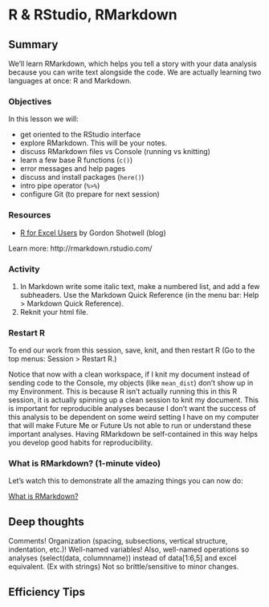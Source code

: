 # R & RStudio, RMarkdown {#rstudio}

## Summary

We'll learn RMarkdown, which helps you tell a story with your data analysis because you can write text alongside the code. We are actually learning two languages at once: R and Markdown. 

### Objectives 

In this lesson we will:

- get oriented to the RStudio interface
- explore RMarkdown. This will be your notes.
- discuss RMarkdown files vs Console (running vs knitting)
- learn a few base R functions (`c()`)
- error messages and help pages
- discuss and install packages (`here()`)
- intro pipe operator (`%>%`)
- configure Git (to prepare for next session)

### Resources

- [R for Excel Users](https://blog.shotwell.ca/posts/r_for_excel_users/) by Gordon Shotwell (blog)

<!---
## Why learn R with RStudio

You are all here today to learn how to code. Coding made me a better scientist because I was able to think more clearly about analyses, and become more efficient in doing so. Data scientists are creating tools that make coding more intuitive for new coders like us, and there is a wealth of awesome instruction and resources available to learn more and get help.

Here is an analogy to start us off. **Think of yourself as a pilot, and R is your airplane.** You can use R to go places! With practice you'll gain skills and confidence; you can fly further distances and get through tricky situations. You will become an awesome pilot and can fly your plane anywhere. 

And **if R were an airplane, RStudio is the airport**. RStudio provides support! Runways, communication, community, and other services that makes your life as a pilot much easier. So it's not only the infrastructure (the user interface or IDE), although it is a great way to learn and interact with your variables, files, and interact directly with GitHub. It's also a data science philosophy, R packages, community, and more. So although you can fly your plane without an airport and we could learn R without RStudio, that's not what we're going to do. 

> We are learning R together with RStudio and its many supporting features. 


## RStudio Orientation

Open RStudio for the first time. 

Launch RStudio/R.

```r
knitr::include_graphics("img/RStudio_IDE.png")  
```

Notice the default panes:

  * Console (entire left)
  * Environment/History (tabbed in upper right)
  * Files/Plots/Packages/Help (tabbed in lower right)

FYI: you can change the default location of the panes, among many other things: [Customizing RStudio](https://support.rstudio.com/hc/en-us/articles/200549016-Customizing-RStudio). 


An important first question: **where are we?** 

If you've have opened RStudio for the first time, you'll be in your Home directory. This is noted by the `~/` at the top of the console. You can see too that the Files pane in the lower right shows what is in the Home directory where you are. You can navigate around within that Files pane and explore, but note that you won't change where you are: even as you click through you'll still be Home: `~/`. 


```r
knitr::include_graphics("img/RStudio_IDE_homedir.png")  
```

### R Console

OK let's go into the Console, where we interact with the live R process.

We can do math: 

```r
52*40
365/12
```
 
But like Excel, the power comes not from doing small operations by hand (like 8*22.3), it's by being able to operate on whole suites of numbers and datasets. In Excel, data are stored in the spreadsheet. In R, they are stored in objects, which are often vectors or dataframes. They are rectangular. 

### Viewing data in R

Let's have a look at some data in R. Unlike Excel, R comes out-of-the-box with several built-in data sets that we can look at and work with. 

One of these datasets is called `cars`. If I write this in the Console, it will print the data in the console.

```r
cars
```

This returns data. To me this is not super interesting data, but I can appreciate that there are different variables listed as column headers and then numeric values for each type of row observation. (Unfortunately I don't know if these are different cars or trials or conditions but we won't focus on that for now).  

I can also use RStudio's Viewer to see this in a more familiar-looking format. Let's type this — and make sure it's a capital V and open and closed parentheses: 

```r
View(cars)
```

This opens the fourth pane of the RStudio IDE; when you work in R you will have all four panes open so this will become a very comforting setup for you.

> ***Aside*** The basic R data structure is a vector. You can think of a vector like a column in an Excel spreadsheet with the limitation that all the data in that vector must be of the same type. If it is a character vector, every element must be a character; if it is a logical vector, every element must be TRUE or FALSE; if it’s numeric you can trust that every element is a number. There’s no such constraint in Excel: you might have a column which has a bunch of numbers, but then some explanatory test intermingled with the numbers. This isn’t allowed in R. - [Gordon Shotwell](https://blog.shotwell.ca/posts/r_for_excel_users/)

In the Viewer I can do things like filter or sort. This does not do anything to the actual data, it just changes how you are viewing the data. So even as I explore it, I am not editing or manipulating the data. 

### R functions, help pages

Like Excel, some of the biggest power in R is that there are built-in functions that you can use in your analyses (and, as we'll see, R users can easily create and share functions, and it is this open source developer and contributor community that makes R so awesome).

R has a mind-blowing collection of built-in functions that are used with the same syntax: function name with parentheses around what the function needs to do what it is supposed to do. `function_name(argument1 = value1, argument2 = value2, ...)`. When you see this syntax, we say we are "calling the function".

Let's try using `seq()` which makes regular sequences of numbers and, while we're at it, demo more helpful features of RStudio.

Type `se` and hit TAB. A pop up shows you possible completions. Specify `seq()` by typing more to disambiguate or using the up/down arrows to select. Notice the floating tool-tip-type help that pops up, reminding you of a function's arguments. If you want even more help, press F1 as directed to get the full documentation in the help tab of the lower right pane. 

Type the arguments `1, 10` and hit return. 
```r
seq(1, 10)
```

We could probably infer that the `seq()` function makes a sequence, but let's learn for sure. Type (and you can autocomplete) and let's explore the help page:

```r
?seq 
help(seq) # same as ?seq
```

When I press enter/return, it will open up a help page in the bottom right pane. Help pages vary in detail I find some easier to digest than others. But they all have the same structure, which is helpful to know. The help page tells the name of the package in the top left, and broken down into sections:

 - Description: An extended description of what the function does.
 - Usage: The arguments of the function and their default values.
 - Arguments: An explanation of the data each argument is expecting.
 - Details: Any important details to be aware of.
 - Value: The data the function returns.
 - See Also: Any related functions you might find useful.
 - Examples: Some examples for how to use the function.

When I look at a help page, I start with the description, which might be too in-the-weeds for the level of understanding I need at the offset. For the `sum` page, it is pretty straight-forward and lets me know that yup, this is the function I want.

I next look at the usage and arguments, which give me a more concrete view into what the function does. This syntax looks a bit cryptic but what it means is that you use it by writing sum, and then passing whatever you want to it in terms of data: that is what the "..." means. And the "na.rm=FALSE" means that by default, it will not remove NAs (I read this as: "remove NAs? FALSE!")

Then, I usually scroll down to the bottom to the examples. This is where I can actually see how the function is used, and I can also paste those examples into the Console to see their output. Let's try it:

```r
seq(from = 1, to = 10) # same as seq(1, 10); R assumes by position
seq(from = 1, to = 10, by = 2)
```

The above also demonstrates something about how R resolves function arguments. You can always specify in `name = value` form. But if you do not, R attempts to resolve by position. So above, it is assumed that we want a sequence `from = 1` that goes `to = 10`. Since we didn't specify step size, the default value of `by` in the function definition is used, which ends up being 1 in this case. For functions I call often, I might use this resolve by position for the first
argument or maybe the first two. After that, I always use `name = value`.

The examples from the help pages can be copy-pasted into the console for you to understand what's going on. Remember we were talking about expecting there to be a function for something you want to do? Let's try it. 

### Activity

> Exercise: Talk to your neighbor(s) and look up the help file for a function that you know or expect to exist. Here are some ideas: `?getwd()`, `?plot()`,  `min()`, `max()`, `?mean()`, `?log()`).


Let's try  another. In Excel, there is a "SUM" function to calculate a total. Let's expect that there is the same in R. I will type this into the Console: 

```r
sum(1, 2, 3)
```

R is case-sensitive. So "sum" is a completely different thing to "Sum" or "SUM". And this is true for the names of functions, data sets, variable names, and data itself ("blue" vs "Blue"). 

Awesome. Let's try this on our `cars` data

```r
sum(cars)
```

Alright. What is this number? It is the sum of ALL of the data in the `cars` dataset. Maybe in some analysis this would be a useful operation, but I would worry about the way your data is set up and your analyses if this is ever something you'd want to do. More likely, you'd want to take the sum of a specific column. In R, you can do that with the `$` operator. 

Let's say we want to calculate the total distance:

```r
sum(cars$dist)
```

There are many functions that are built into R, and we'll learn more of them shortly.  

Not all functions have (or require) arguments:
```r
date()
```

### Packages

So far we've been using a couple functions from base R, such as `sum()` and `date()`. But, one of the amazing things about R is that a vast user community is always creating new functions and packages that expand R's capabilities. In R, the fundamental unit of shareable code is the package. A package bundles together code, data, documentation, and tests, and is easy to share with others. They increase the power of R by improving existing base R functionalities, or by adding new ones. 

The traditional place to download packages is from CRAN, the [Comprehensive R Archive Network](https://cran.r-project.org/), which is where you downloaded R. You can also install packages from GitHub, which we'll do tomorrow.

You don't need to go to CRAN's website to install packages, this can be accomplished within R using the command `install.packages("package-name-in-quotes")`. Let's install a small, fun package `praise`. You need to use quotes around the package name.

Do this in the Console instead of in your RMarkdown file because we don't want this to load every time:

```r
install.packages("praise")
```

Now we've installed the package, but we need to tell R that we are going to use the functions within the `praise` package. We do this by using the function `library()`.

In my mind, this is analogous to needing to wire your house for electricity: this is something you do once; this is `install.packages`. But then you need to turn on the lights each time you need them (R Session).

```r
library(praise)
```

Now that we've loaded the `praise` package, we can use the single function in the package, `praise()`, which returns a randomized praise to make you feel better.

```r
praise()
```

### Assigning objects with `<-`

This might be a really important value that we want to have on hand. We can save this as its own object. 

This is a big difference with Excel, where you usually identify data by its location on the grid, like `$A1:D$20`. (You can do this with Excel by naming ranges of cells, but many people don’t do this.)

Data can be a variety of formats, like numeric and text. 

We do this by writing the name along with the assignment operator `<-`

```r
sum_dist <- sum(cars$dist)
```

And we can execute it. In my head I hear "sum_dist gets `r sum(cars$dist)`". 

Object names can be whatever you want, although they cannot start with a digit and cannot contain certain other characters such as a comma or a space. Different folks have different conventions; you will be wise to adopt a [convention for demarcating words](http://en.wikipedia.org/wiki/Snake_case) in names.

```r
# i_use_snake_case
# other.people.use.periods
# evenOthersUseCamelCase
```

Notice that as I start typing `sum_dist` in the Console, there will be options to auto-fill. This is RStudio helping you out, which is great because we all are prone to typos. I actually have to ignore the help to try to force a typo: 

```r
sumdist
# Error: object 'sumdist' not found
```

OK this is an error, but I didn't break R — error messages are your friends. 

The first thing to do with an error message is read it. Yes it's in angry red text and it's unexpected — but most error messages are doing their best to help you solve the problem. And you'll get more familiar with they way they tell you. By  saying "object 'sumdist' not found" alerts me immediately to the fact that this thing I think exists R doesn't think exists — so maybe it's a typo or not loaded?

### Error messages are your friends

As [Jenny Bryan says](https://stat545.com/r-basics.html): 

> Implicit contract with the computer / scripting language: Computer will do tedious computation for you. In return, you will be completely precise in your instructions. Typos matter. Case matters. Pay attention to how you type.

Remember that this is a language, not unsimilar to English! There are times you aren't understood -- it's going to happen. There are different ways this can happen. Sometimes you'll get an error. This is like someone saying 'What?' or 'Pardon'? Error messages can also be more useful, like when they say 'I didn't understand what you said, I was expecting you to say blah'. That is a great type of error message. Error messages are your friend. Google them (copy-and-paste!) to figure out what they mean. 

And also know that there are errors that can creep in more subtly, when you are giving information that is understood, but not in the way you meant. Like if I am telling a story about suspenders that my British friend hears but silently interprets in a very different way (true story). This can leave me thinking I've gotten something across that the listener (or R) might silently interpreted very differently. And as I continue telling my story you get more and more confused... Clear communication is critical when you code: write clean, well documented code and check your work as you go to minimize these circumstances!

### Logical operators and expressions

A moment about **logical operators and expressions**. We can ask questions about the objects we made. This is not assigning a new value to our `sum_dist` object.

- `==` means 'is equal to'
- `!=` means 'is not equal to'
- `<` means ` is less than'
- `>` means ` is greater than'
- `<=` means ` is less than or equal to'
- `>=` means ` is greater than or equal to'

```r
sum_dist == 2
sum_dist <= 3000
sum_dist != 500
```

> Shortcuts
You will make lots of assignments and the operator `<-` is a pain to type. Don't be lazy and use `=`, although it would work, because it will just sow confusion later. Instead, utilize **RStudio's keyboard shortcut: Alt + - (the minus sign)**.
Notice that RStudio automagically surrounds `<-` with spaces, which demonstrates a useful code formatting practice. Code is miserable to read on a good day. Give your eyes a break and use spaces.
RStudio offers many handy [keyboard shortcuts](https://support.rstudio.com/hc/en-us/articles/200711853-Keyboard-Shortcuts). Also, Alt+Shift+K brings up a keyboard shortcut reference card.

> My most common shortcuts include command-Z (undo), and combinations of arrow keys in combination with shift/option/command (moving quickly up, down, sideways, with or without highlighting.

## Clearing the environment

Now look at the objects in your environment (workspace) -- in the upper right pane. The workspace is where user-defined objects accumulate. 

For reproducibility, it is critical that you delete your objects and restart your R session frequently. You don't want your whole analysis to only work in whatever way you've been working right now — you need it to work next week, after you upgrade your operating system, etc. Restarting your R session will help you identify and account for anything you need for your analysis. 

We will keep coming back to this theme but let's restart our R session together: Go to the top menus: Session > Restart R. 

Don't save the workspace!

So this is great, but if we were going to do any kind of real analysis, we need to be able to write it in a document rather than this command line prompt in the Console. Let's do something much more interesting and really start feeling its power. 

## Intro to RMarkdown

An RMarkdown file is a special type of file for making reports — it allow us to weave markdown text with chunks of R code to be evaluated and output content like tables and plots. 

This is really critical to reproducibility, and it also saves time. This document will recreate your figures for you in the same document where you are writing text. So no more doing analysis, saving a plot, pasting that plot into Word, redoing the analysis, re-saving, re-pasting, etc. 

Let's experience this a bit ourselves and then we'll talk about it more. 

### Create an RMarkdown file

File -> New File -> RMarkdown... -> Document of output format HTML, OK.

```r
knitr::include_graphics("img/rstudio_new-rmd-doc-html.png")  
```

You can give it a Title like "Testing" (a name that's totally ok to use as you're trying something out). Then click OK. 

OK, first off: by opening a file, we are seeing the 4th pane of the RStudio console, which is essentially a text editor. This lets us organize our files within RStudio instead of having a bunch of different windows open.

Let's have a look at this file — it's not blank; there is some initial text is already provided for you. Notice a few things about it: 

- Title and Author are auto-filled, and the today's date has been added
- There are white and grey sections. These are the 2 main languages that make up an RMarkdown file. 
  - **Grey sections are R code**
  - **White sections are Markdown text**
  
```r
knitr::include_graphics("img/rmarkdown.png")  
```


### Knit your RMarkdown file

Let's go ahead and "Knit" by clicking the blue yarn at the top of the RMarkdown file. It's going to ask us to save first, I'll name mine "testing.Rmd".

How cool is this, we've just made an html file, a webpage that we are viewing locally on our own computers. Knitting this RMarkdown document has rendered — we also say formatted — both the Markdown text (white) and the R code (grey), and the it also executed — we also say ran — the R code.  

Let's have a look at them side-by-side: 

<br>

```r
knitr::include_graphics("img/rmarkdown_side_by_side.png")  
```

Let's take a deeper look at these two files. So much of learning to code is looking for patterns.

### R code chunks

Notice how the grey **R code chunks** are surrounded by 3 backticks and `{r LABEL}`. These are evaluated and return the output text in the case of `summary(cars)` and the output plot in the case of `plot(pressure)`.

Notice how the code `plot(pressure)` is not shown in the HTML output because of the R code chunk option `echo=FALSE`. 

We can create a new chunk in your RMarkdown first in one of these ways: 

- click "Insert > R" at the top of the editor pane
- type by hand 
   \```{r}
   \```
- if you haven't deleted a chunk that came with the new file, edit that one

Now, let's write some code in R. Earlier we calculated `sum(cars$dist)`. Now let's do the average. In R, this is the `mean()` function

```r
mean_dist <- mean(cars$dist)
```

Now, hitting return does not execute this command; remember, it's a text file in the text editor, it's not associated with the R engine. To execute it, we need to get what we typed in the the R chunk (the grey R code) down into the console. How do we do it? There are several ways (let's do each of them):

1. copy-paste this line into the console.
1. select the line (or simply put the cursor there), and click 'Run'. This is available from 
    a. the bar above the file (green arrow)
    b. the menu bar: Code > Run Selected Line(s)
    c. keyboard shortcut: command-return
1. click the green arrow at the right of the code chunk

And when we do this, we see the `mean_dist` object appear in he Environment pane. 

Cool tip: doesn't have to be only R, other languages supported. 

### Activity (3 min)

> Calculate the maximum cars distance in your RMarkdown file by typing `max(cars$dist)`. Remember to write your R code within a code chunk (grey)!  
> Execute your commands by trying the three ways above. Then, knit your R Markdown file, which will also save the Rmd by default. 

### Markdown sections

The second language is Markdown. This is a formatting language for plain text, and there are only about 15 rules to know. 

Notice the syntax for:

- **headers** get rendered at multiple levels: `#`, `##`
- **bold**: `**word**`

There are some good [cheatsheets](https://github.com/adam-p/markdown-here/wiki/Markdown-Here-Cheatsheet) to get you started, and here is one built into RStudio: Go to Help > Markdown Quick Reference

<br>
<br>

<!---
**Important**: note that the hashtag `#` is used differently in Markdown and in R: 

- in R, a hashtag indicates a comment that will not be evaluated. You can use as many as you want: `#` is equivalent to `######`. It's a matter of style. I use two `##` to indicate a comment so that it's clearer what is a comment versus what I don't want to run at the moment.
- in Markdown, a hashtag indicates a level of a header. And the number you use matters: `#` is a "level one header", meaning the biggest font and the top of the hierarchy. `###` is a level three header, and will show up nested below the `#` and `##` headers.

If this seems confusing, take comfort in the fact that you are already used to using `#`s in a few ways in real life: it can mean "number" or "pound" or hashtags on social media.
--->

Learn more: http://rmarkdown.rstudio.com/

### Activity

1. In Markdown write some italic text, make a numbered list, and add a few subheaders.
 Use the Markdown Quick Reference (in the menu bar: Help > Markdown Quick Reference). 
1. Reknit your html file. 

### Restart R

To end our work from this session, save, knit, and then restart R (Go to the top menus: Session > Restart R.) 

Notice that now with a clean workspace, if I knit my document instead of sending code to the Console, my objects (like `mean_dist`) don't show up in my Environment. This is because R isn't actually running this in this R session, it is actually spinning up a clean session to knit my document. This is important for reproducible analyses because I don't want the success of this analysis to be dependent on some weird setting I have on my computer that will make Future Me or Future Us not able to run or understand these important analyses. Having RMarkdown be self-contained in this way helps you develop good habits for reproducibility.

### What is RMarkdown? (1-minute video)

Let's watch this to demonstrate all the amazing things you can now do: 

[What is RMarkdown?](https://vimeo.com/178485416)


<!---
### Activity

1. knit!

Delete everything in the file! Just by being an .Rmd file, this will knit

--->

## Deep thoughts

Comments! Organization (spacing, subsections, vertical structure, indentation, etc.)! Well-named variables! Also, well-named operations so analyses (select(data, columnname)) instead of data[1:6,5] and excel equivalent. (Ex with strings)
Not so brittle/sensitive to minor changes.


## Efficiency Tips

<!---
## R Scripts

OK so working in the Console is great for quick things, but it gets messy. Keeping  track at what I've done and trying to build upon it would be a nightmare. 

Instead of working in the Console, we can be more organized by writing analyses in a script. This is a really powerful way to work in R. *TODO dev more* Scripts are a written record of the analyses you do, unlike Excel. And they can be re-run easily...

In this script, we're going to make our first figure in R. Let's all do this together. 


File > New File > R Script. 

This is a blank slate for us to write our code; but there are some good practices we can start off with. Let's add a useful header to the top of it. For example, at a minimum: 

```r
# --------------------------------
# A descriptive title
# Your name
# Contact information
# Date
# --------------------------------
```


And then let's save it, naming it something like "my_first_figure.R". Let's get into good habits now with this filename: no spaces! Use underscores `_` or dashes `-` or no space at all. 

Since we're working in or Project, this script is now nicely saved in our Project. You can see our `.R` show up in our Files pane on the bottom right. 

Let's attach a package. Since you've already installed tidyverse, 

```r
# Attach the tidyverse
library(tidyverse)
```


What is the tidyverse? *TODO*
- ggplot2

Let's look at one of the datasets that is built into the ggplot2 package. Type this into your R script: 

```r
View(diamonds)
```

So this is not immediately executed like when we were typing in the Console. That's because an R script is really just a text file that doesn't do anything on its own; you need to tell R to execute it. You do that in a few ways (let's do each of them):

1. copy-paste this line into the console.
1. click Run (with green arrow at the top-right of your script) to run the line where your cursor is or any highlighted selection
1. click Source (top right of your script) to run the whole script. 

Now let's plot it. Type this or copy-paste and then we'll discuss:

```r
ggplot(diamonds, aes(x = carat, y = price)) +
  geom_point()
```

--->


<!---

## Credit

This material builds from a lot of fantastic materials developed by others in the open data science community. In particular, it pulls from the following resources, which are highly recommended for further learning and as resources later on. Specific lessons will also cite more resources.

- [R for Data Science](http://r4ds.had.co.nz/) by Hadley Wickham and Garrett Grolemund
- [STAT 545](http://stat545.com/) by Jenny Bryan
- [Happy Git with R](http://happygitwithr.com) by Jenny Bryan
- [Software Carpentry](https://software-carpentry.org/lessons/) by the Carpentries

References Brainstorm

- Broman & Woo 2017: https://www.tandfonline.com/doi/full/10.1080/00031305.2017.1375989
--->


<!---
### RStudio Projects

Create a new Project called 'r-for-excel-users'. File > New Project... > New Directory > New Project. Give your Project a name browse to a place to keep it. And then click to Create Project!

What is a Project? It is a way to organize all of the relevant things you need for an analysis in the same place. This means data, code, figures, notes, etc. 

Why does this matter? Keeping everything you need for your analysis together makes it less brittle and more portable — across people, time, and computers.  

Working directory = no file path/broken path issues. Notice that a folder now appears wherever you saved this project with the same name, and it contains a .Rproj file.

Now that we have our Project, here is an important question: where are we? Now we are in our Project. Everything we do will by default be saved here so we can be nice and organized. 

```r
knitr::include_graphics("img/RStudio_IDE_projdir.png")  
```

--->